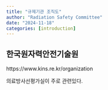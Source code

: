 ```yaml
---
title: "규제기관 조직도"
author: "Radiation Safety Committee"
date: "2024-11-18"
categories: [introduction]
---
```


## 한국원자력안전기술원

https://www.kins.re.kr/organization

의료방사선평가실이 주로 관련있다.
